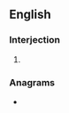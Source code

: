 ==English==

===Interjection===
{{en-interj}}

# {{eye dialect of|alright|lang=en}}

===Anagrams===
* {{anagrams|en|Hartwig}}